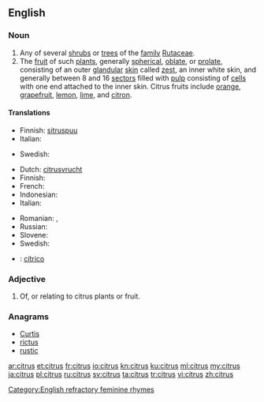 {{also|Citrus}}
==English==
{{wikipedia}}

===Noun===
{{en-noun|es}}

# Any of several [[shrub]]s or [[tree]]s of the [[family]] [[Rutaceae]].
# The [[fruit]] of such [[plant]]s, generally [[spherical]], [[oblate]], or [[prolate]], consisting of an outer [[glandular]] [[skin]] called [[zest]], an inner white skin, and generally between 8 and 16 [[sector]]s filled with [[pulp]] consisting of [[cell]]s with one end attached to the inner skin. Citrus fruits include [[orange]], [[grapefruit]], [[lemon]], [[lime]], and [[citron]].

====Translations====
{{trans-top|shrub or tree}}
* Finnish: [[sitruspuu]]
* Italian: {{t+|it|agrume|m}}
{{trans-mid}}
* Swedish: {{t|sv|citrusträd|n}}
{{trans-bottom}}

{{trans-top|fruit}}
* Dutch: [[citrusvrucht]] {{f}}
* Finnish: {{t+|fi|sitrushedelmä}}
* French: {{t+|fr|agrume|m}}
* Indonesian: {{t+|id|jeruk|xs=Indonesian}}
* Italian: {{t+|it|agrume|m}}
{{trans-mid}}
* Romanian: {{t|ro|citrice|p}}, {{t|ro|agrume|p}}
* Russian: {{t|ru|цитрус|m|alt=ци́трус|tr=tsítrus}}
* Slovene: {{t-|sl|agrumi|p}}
* Swedish: {{t+|sv|citrusfrukt|c}}
{{trans-bottom}}

{{checktrans}}
* {{ttbc|es}}: [[cítrico]] {{m}}

===Adjective===
{{en-adj|-}}

# Of, or relating to citrus plants or fruit.

===Anagrams===
* [[Curtis#English|Curtis]]
* [[rictus#English|rictus]]
* [[rustic#English|rustic]]

[[Category:English refractory feminine rhymes]]

[[ar:citrus]]
[[et:citrus]]
[[fr:citrus]]
[[io:citrus]]
[[kn:citrus]]
[[ku:citrus]]
[[ml:citrus]]
[[my:citrus]]
[[ja:citrus]]
[[pl:citrus]]
[[ru:citrus]]
[[sv:citrus]]
[[ta:citrus]]
[[tr:citrus]]
[[vi:citrus]]
[[zh:citrus]]